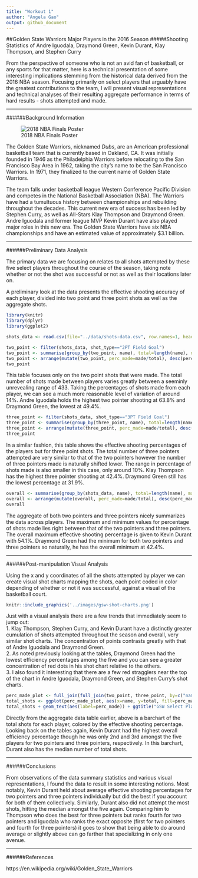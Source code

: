 ```yaml
---
title: "Workout 1"
author: "Angela Gao"
output: github_document
---
```


##Golden State Warriors Major Players in the 2016 Season
#####Shooting Statistics of Andre Iguodala, Draymond Green, Kevin Durant, Klay Thompson, and Stephen Curry


From the perspective of someone who is not an avid fan of basketball, or any sports for that matter, here is a technical presentation of some interesting implications stemming from the historical data derived from the 2016 NBA season. Focusing primarily on select players that arguably have the greatest contributions to the team, I will present visual representations and technical analyses of their resulting aggregate performance in terms of hard results - shots attempted and made.

***
######Background Information

![2018 NBA Finals Poster](https://imgc.allpostersimages.com/img/print/u-g-F9A3AJ0.jpg?w=296&h=450)

The Golden State Warriors, nicknamed *Dubs*, are an American professional basketball team that is currently based in Oakland, CA. It was initially founded in 1946 as the Philadelphia Warriors before relocating to the San Francisco Bay Area in 1962, taking the city's name to be the San Francisco Warriors. In 1971, they finalized to the current name of Golden State Warriors. 

The team falls under basketball league Western Conference Pacific Division and competes in the National Basketball Association (NBA). The Warriors have had a tumultuous history between championships and rebuilding throughout the decades. This current new era of success has been led by Stephen Curry, as well as All-Stars Klay Thompson and Draymond Green. Andre Iguodala and former league MVP Kevin Durant have also played major roles in this new era. The Golden State Warriors have six NBA championships and have an estimated value of approximately $3.1 billion.

***
######Preliminary Data Analysis

The primary data we are focusing on relates to all shots attempted by these five select players throughout the course of the season, taking note whether or not the shot was successful or not as well as their locations later on. 

A preliminary look at the data presents the effective shooting accuracy of each player, divided into two point and three point shots as well as the aggregate shots.

```r
library(knitr)
library(dplyr)
library(ggplot2)
```
```r
shots_data <- read.csv(file="../data/shots-data.csv", row.names=1, header=TRUE)

two_point <- filter(shots_data, shot_type=="2PT Field Goal")
two_point <- summarise(group_by(two_point, name), total=length(name), made=sum(shot_made_flag=="shot_yes"))
two_point <- arrange(mutate(two_point, perc_made=made/total), desc(perc_made))
two_point
```

This table focuses only on the two point shots that were made. The total number of shots made between players varies greatly between a seeminly unrevealing range of 433. Taking the percentages of shots made from each player, we can see a much more reasonable level of variation of around 14%. Andre Iguodala holds the highest two pointer shooting at 63.8% and Draymond Green, the lowest at 49.4%.

```r
three_point <- filter(shots_data, shot_type=="3PT Field Goal")
three_point <- summarise(group_by(three_point, name), total=length(name), made=sum(shot_made_flag=="shot_yes"))
three_point <- arrange(mutate(three_point, perc_made=made/total), desc(perc_made))
three_point
```

In a similar fashion, this table shows the effective shooting percentages of the players but for three point shots. The total number of three pointers attempted are very similar to that of the two pointers however the number of three pointers made is naturally shifted lower. The range in percentage of shots made is also smaller in this case, only around 10%. Klay Thompson has the highest three pointer shooting at 42.4%. Draymond Green still has the lowest percentage at 31.9%.

```r
overall <- summarise(group_by(shots_data, name), total=length(name), made=sum(shot_made_flag=="shot_yes"))
overall <- arrange(mutate(overall, perc_made=made/total), desc(perc_made))
overall
```

The aggregate of both two pointers and three pointers nicely summarizes the data across players. The maximum and minimum values for percentage of shots made lies right between that of the two pointers and three pointers. The overall maximum effective shooting percentage is given to Kevin Durant with 54.1%. Draymond Green had the minimum for both two pointers and three pointers so naturally, he has the overall minimum at 42.4%.

***
######Post-manipulation Visual Analysis

Using the x and y coordinates of all the shots attempted by player we can create visual shot charts mapping the shots, each point coded in color depending of whether or not it was successful, against a visual of the basketball court. 

```r
knitr::include_graphics('../images/gsw-shot-charts.png')
```

Just with a visual analysis there are a few trends that immediately seem to jump out:  
1. Klay Thompson, Stephen Curry, and Kevin Durant have a distinctly greater cumulation of shots attempted throughout the season and overall, very similar shot charts. The concentration of points contrasts greatly with that of Andre Iguodala and Draymond Green.  
2. As noted previously looking at the tables, Draymond Green had the lowest efficiency percentages among the five and you can see a greater concentration of red dots in his shot chart relative to the others.  
3. I also found it interesting that there are a few red stragglers near the top of the chart in Andre Iguodala, Draymond Green, and Stephen Curry's shot charts. 

```r
perc_made_plot <- full_join(full_join(two_point, three_point, by=c("name"="name")), overall, by=c("name"="name"))
total_shots <- ggplot(perc_made_plot, aes(x=name, y=total, fill=perc_made)) + geom_bar(position='dodge', stat='identity') 
total_shots + geom_text(aes(label=perc_made)) + ggtitle("GSW Select Players Shots (2016 season)") + theme_minimal()
```

Directly from the aggregate data table earlier, above is a barchart of the total shots for each player, colored by the effective shooting percentage. Looking back on the tables again, Kevin Durant had the highest overall efficiency percentage though he was only 2nd and 3rd amongst the five players for two pointers and three pointers, respectively. In this barchart, Durant also has the median number of total shots.

***
######Conclusions

From observations of the data summary statistics and various visual representations, I found the data to result in some interesting notions. Most notably, Kevin Durant held about average effective shooting percentages for two pointers and three pointers individually but did the best if you account for both of them collectively. Similarly, Durant also did not attempt the most shots, hitting the median amongst the five again. Comparing him to Thompson who does the best for three pointers but ranks fourth for two pointers and Iguodala who ranks the exact opposite (first for two pointers and fourth for three pointers) it goes to show that being able to do around average or slightly above can go farther that specializing in only one avenue. 

***
######References

https://en.wikipedia.org/wiki/Golden_State_Warriors